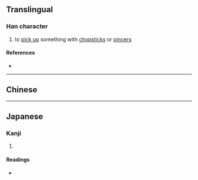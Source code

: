 {{character info}}
==Translingual==

===Han character===
{{Han char|rn=66|rad=攴|as=08|sn=12|four=41647|canj=KRYE|ids=⿰奇攴}}

# to [[pick up]] something with [[chopstick]]s or [[pincers]]

====References====
* {{Han ref|kx=0473.150|dkj=13283|dj=0826.150|hdz=21464.040|uh=6567|ud=25959|bh=D973|bd=55667}}

----

==Chinese==
{{zh-see|攲|v}}

----

==Japanese==

===Kanji===
{{ja-kanji|grade=|rs=攴08}}

# {{rfdef|ja|sort=攴08}}

====Readings====
* {{ja-readings|on=き|kun=はさ-む, そばだてる]]}}